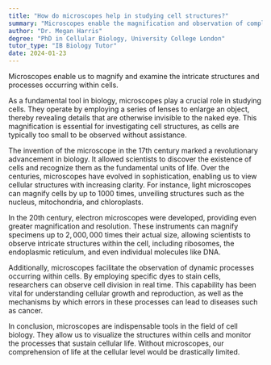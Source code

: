 ```yaml
---
title: "How do microscopes help in studying cell structures?"
summary: "Microscopes enable the magnification and observation of complex cellular structures and processes, facilitating a deeper understanding of cellular biology."
author: "Dr. Megan Harris"
degree: "PhD in Cellular Biology, University College London"
tutor_type: "IB Biology Tutor"
date: 2024-01-23
---
```


Microscopes enable us to magnify and examine the intricate structures and processes occurring within cells.

As a fundamental tool in biology, microscopes play a crucial role in studying cells. They operate by employing a series of lenses to enlarge an object, thereby revealing details that are otherwise invisible to the naked eye. This magnification is essential for investigating cell structures, as cells are typically too small to be observed without assistance.

The invention of the microscope in the 17th century marked a revolutionary advancement in biology. It allowed scientists to discover the existence of cells and recognize them as the fundamental units of life. Over the centuries, microscopes have evolved in sophistication, enabling us to view cellular structures with increasing clarity. For instance, light microscopes can magnify cells by up to $1000$ times, unveiling structures such as the nucleus, mitochondria, and chloroplasts.

In the 20th century, electron microscopes were developed, providing even greater magnification and resolution. These instruments can magnify specimens up to $2,000,000$ times their actual size, allowing scientists to observe intricate structures within the cell, including ribosomes, the endoplasmic reticulum, and even individual molecules like DNA.

Additionally, microscopes facilitate the observation of dynamic processes occurring within cells. By employing specific dyes to stain cells, researchers can observe cell division in real time. This capability has been vital for understanding cellular growth and reproduction, as well as the mechanisms by which errors in these processes can lead to diseases such as cancer.

In conclusion, microscopes are indispensable tools in the field of cell biology. They allow us to visualize the structures within cells and monitor the processes that sustain cellular life. Without microscopes, our comprehension of life at the cellular level would be drastically limited.
    